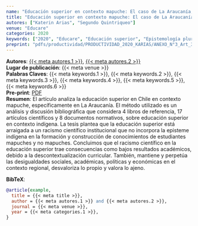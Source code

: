 ```yaml
---
name: "Educación superior en contexto mapuche: El caso de La Araucanía, Chile"
title: "Educación superior en contexto mapuche: El caso de La Araucanía, Chile"
autores: ["Katerin Arias", "Segundo Quintriqueo"]
venue: "Educare"
categories: 2020
keywords: ["2020", "Educare", "Educación superior", "Epistemología pluralista", "Interculturalidad", "Racismo científico"]
preprint: "pdfs/productividad/PRODUCTIVIDAD_2020_KARIAS/ANEXO_N°3_Art_3_Arias-Ortega y Quintriqueo_ Revista Electrónica Educare_ Scopus_Publicado_2020.pdf"
---
```

**Autores**: [{{< meta autores.1 >}}](../members/current/katerinarias.qmd), [{{< meta autores.2 >}}](../members/current/segundoquintriqueo.qmd)  
**Lugar de publicación**: {{< meta venue >}}   
**Palabras Claves**: {{< meta keywords.1 >}}, {{< meta keywords.2 >}}, {{< meta keywords.3 >}}, {{< meta keywords.4 >}}, {{< meta keywords.5 >}}, {{< meta keywords.6 >}}  
**Pre-print**: [PDF](../{{< meta preprint >}})  
**Resumen**: El artículo analiza la educación superior en Chile en contexto mapuche, específicamente en La Araucanía. El método utilizado es un análisis y discusión bibliográfica que considera 4 libros de referencia, 17 artículos científicos y 8 documentos normativos, sobre educación superior en contexto indígena. La tesis plantea que la educación superior está arraigada a un racismo científico institucional que no incorpora la episteme indígena en la formación y construcción de conocimientos de estudiantes mapuches y no mapuches. Concluimos que el racismo científico en la educación superior trae consecuencias como bajos resultados académicos, debido a la descontextualización curricular. También, mantiene y perpetúa las desigualdades sociales, académicas, políticas y económicas en el contexto regional, desvaloriza lo propio y valora lo ajeno.  


**BibTeX**:
```bibtex
@article{example,
  title = {{< meta title >}},
  author = {{< meta autores.1 >}} and {{< meta autores.2 >}},
  journal = {{< meta venue >}},
  year = {{< meta categories.1 >}},
}
```

